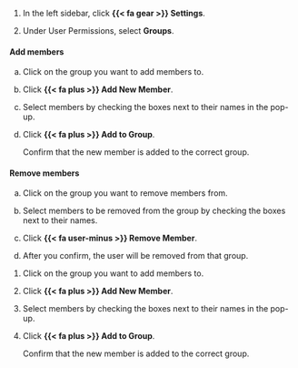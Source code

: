 :::: {.content-visible unless-format="revealjs"}
1. In the left sidebar, click **{{< fa gear >}} Settings**.

1. Under User Permissions, select **Groups**.

::: {.panel-tabset}

#### Add members

a. Click on the group you want to add members to.

a. Click **{{< fa plus >}} Add New Member**.

a. Select members by checking the boxes next to their names in the pop-up.

a. Click **{{< fa plus >}} Add to Group**.

   Confirm that the new member is added to the correct group.

#### Remove members

a. Click on the group you want to remove members from.

a. Select members to be removed from the group by checking the boxes next to their names.

a. Click **{{< fa user-minus >}} Remove Member**.

a. After you confirm, the user will be removed from that group.

:::

::::


:::: {.content-hidden unless-format="revealjs"}
1. Click on the group you want to add members to.

1. Click **{{< fa plus >}} Add New Member**.

1. Select members by checking the boxes next to their names in the pop-up.

1. Click **{{< fa plus >}} Add to Group**.

   Confirm that the new member is added to the correct group.

::::